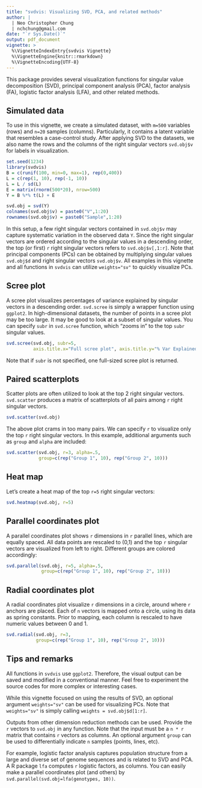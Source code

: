 ```yaml
---
title: "svdvis: Visualizing SVD, PCA, and related methods"
author: |
  | Neo Christopher Chung
  | nchchung@gmail.com
date: "`r Sys.Date()`"
output: pdf_document
vignette: >
  %\VignetteIndexEntry{svdvis Vignette}
  %\VignetteEngine{knitr::rmarkdown}
  %\VignetteEncoding{UTF-8}
---
```


This package provides several visualization functions for singular value decomposition (SVD), principal component analysis (PCA), factor analysis (FA), logistic factor analysis (LFA), and other related methods.

## Simulated data
To use in this vignette, we create a simulated dataset, with `m=500` variables (rows) and `n=20` samples (columns). Particularly, it contains a latent variable that resembles a case-control study. After applying SVD to the datasets, we also name the rows and the columns of the right singular vectors `svd.obj$v` for labels in visualization.

```r
set.seed(1234)
library(svdvis)
B = c(runif(100, min=0, max=1), rep(0,400))
L = c(rep(1, 10), rep(-1, 10))
L = L / sd(L)
E = matrix(rnorm(500*20), nrow=500)
Y = B %*% t(L) + E

svd.obj = svd(Y)
colnames(svd.obj$v) = paste0("V",1:20)
rownames(svd.obj$v) = paste0("Sample",1:20)
```

In this setup, a few right singular vectors contained in `svd.obj$v` may capture systematic variation in the observed data `Y`. Since the right singular vectors are ordered according to the singular values in a descending order, the top (or first) `r` right singular vectors refers to `svd.obj$v[,1:r]`. Note that principal components (PCs) can be obtained by multiplying singular values `svd.obj$d` and right singular vectors `svd.obj$v`. All examples in this vignette and all functions in `svdvis` can utilize `weights="sv"` to quickly visualize PCs.

## Scree plot

A scree plot visualizes percentages of variance explained by singular vectors in a descending order. `svd.scree` is simply a wrapper function using `ggplot2`. In high-dimensional datasets, the number of points in a scree plot may be too large. It may be good to look at a subset of singular values. You can specify `subr` in `svd.scree` function, which "zooms in" to the top `subr` singular values.

```r
svd.scree(svd.obj, subr=5,
          axis.title.x="Full scree plot", axis.title.y="% Var Explained")
```

Note that if `subr` is not specified, one full-sized scree plot is returned.

## Paired scatterplots

Scatter plots are often utilized to look at the top 2 right singular vectors. `svd.scatter` produces a matrix of scatterplots of all pairs among `r` right singular vectors.  
```r
svd.scatter(svd.obj)
```

The above plot crams in too many pairs. We can specify `r` to visualize only the top `r` right singular vectors. In this example, additional arguments such as `group` and `alpha` are included:
```r
svd.scatter(svd.obj, r=3, alpha=.5,
            group=c(rep("Group 1", 10), rep("Group 2", 10)))
```

## Heat map
Let's create a heat map of the top `r=5` right singular vectors:
```r
svd.heatmap(svd.obj, r=5)
```


## Parallel coordinates plot
A parallel coordinates plot shows `r` dimensions in `r` parallel lines, which are equally spaced. All data points are rescaled to (0,1) and the top `r` singular vectors are visualized from left to right. Different groups are colored accordingly: 

```r
svd.parallel(svd.obj, r=5, alpha=.5,
             group=c(rep("Group 1", 10), rep("Group 2", 10)))
```

## Radial coordinates plot
A radial coordinates plot visualize `r` dimensions in a circle, around where `r` anchors are placed. Each of `n` vectors is mapped onto a circle, using its data as spring constants. Prior to mapping, each column is rescaled to have numeric values between 0 and 1.

```r
svd.radial(svd.obj, r=3,
           group=c(rep("Group 1", 10), rep("Group 2", 10)))
```

## Tips and remarks
All functions in `svdvis` use `ggplot2`. Therefore, the visual output can be saved and modified in a conventional manner. Feel free to experiment the source codes for more complex or interesting cases.

While this vignette focused on using the results of SVD, an optional argument `weights="sv"` can be used for visualizing PCs. Note that `weights="sv"` is simply calling `weights = svd.obj$d[1:r]`. 
  
Outputs from other dimension reduction methods can be used. Provide the `r` vectors to `svd.obj` in any function. Note that the input must be a `n * r` matrix that contains `r` vectors as columns. An optional argument `group` can be used to differentially indicate `n` samples (points, lines, etc).

For example, logistic factor analysis captures population structure from a large and diverse set of genome sequences and is related to SVD and PCA. A R package `lfa` computes `r` logistic factors, as columns. You can easily make a parallel coordinates plot (and others) by `svd.parallel(svd.obj=lfa(genotypes, 10))`.

